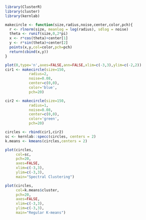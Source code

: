 ```r
library(ClusterR)
library(cluster)
library(kernlab)
```

```r
makecircle <- function(size,radius,noise,center,color,pch){
  r <- rlnorm(size, meanlog = log(radius), sdlog = noise)
  theta <- runif(size,0,2*pi)
  x <- r*cos(theta)+center[1]
  y <- r*sin(theta)+center[2]
  points(x,y,col=color,pch=pch)
  return(cbind(x,y))
}
```


```r
plot(0,type='n',axes=FALSE,ann=FALSE,xlim=c(-3,3),ylim=c(-2,2))
cir1 <- makecircle(size=150,
           radius=2,
           noise=0.08,
           center=c(0,0),
           color='blue',
           pch=20)

cir2 <- makecircle(size=150,
           radius=1,
           noise=0.08,
           center=c(0,0),
           color='green',
           pch=20)
```

```r
circles <- rbind(cir1,cir2)
sc <- kernlab::specc(circles, centers = 2)
k.means <- kmeans(circles,centers = 2)
```

```r
plot(circles,
     col=sc,
     pch=20,
     axes=FALSE,
     xlim=c(-3,3),
     ylim=c(-3,3),
     main="Spectral Clustering")

plot(circles,
     col=k.means$cluster,
     pch=20,
     axes=FALSE,
     xlim=c(-3,3),
     ylim=c(-3,3),
     main="Regular K-means")

```

